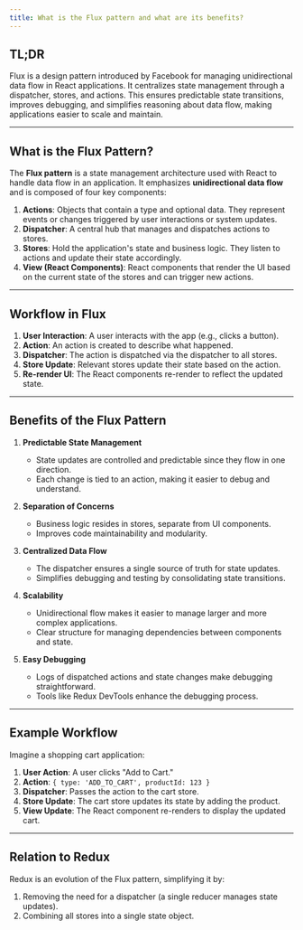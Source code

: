```yaml
---
title: What is the Flux pattern and what are its benefits?
---
```


## TL;DR  
Flux is a design pattern introduced by Facebook for managing unidirectional data flow in React applications. It centralizes state management through a dispatcher, stores, and actions. This ensures predictable state transitions, improves debugging, and simplifies reasoning about data flow, making applications easier to scale and maintain.

---

## What is the Flux Pattern?

The **Flux pattern** is a state management architecture used with React to handle data flow in an application. It emphasizes **unidirectional data flow** and is composed of four key components:  
1. **Actions**: Objects that contain a type and optional data. They represent events or changes triggered by user interactions or system updates.  
2. **Dispatcher**: A central hub that manages and dispatches actions to stores.  
3. **Stores**: Hold the application's state and business logic. They listen to actions and update their state accordingly.  
4. **View (React Components)**: React components that render the UI based on the current state of the stores and can trigger new actions.

---

## Workflow in Flux
1. **User Interaction**: A user interacts with the app (e.g., clicks a button).  
2. **Action**: An action is created to describe what happened.  
3. **Dispatcher**: The action is dispatched via the dispatcher to all stores.  
4. **Store Update**: Relevant stores update their state based on the action.  
5. **Re-render UI**: The React components re-render to reflect the updated state.

---

## Benefits of the Flux Pattern

1. **Predictable State Management**  
   - State updates are controlled and predictable since they flow in one direction.  
   - Each change is tied to an action, making it easier to debug and understand.

2. **Separation of Concerns**  
   - Business logic resides in stores, separate from UI components.  
   - Improves code maintainability and modularity.

3. **Centralized Data Flow**  
   - The dispatcher ensures a single source of truth for state updates.  
   - Simplifies debugging and testing by consolidating state transitions.

4. **Scalability**  
   - Unidirectional flow makes it easier to manage larger and more complex applications.  
   - Clear structure for managing dependencies between components and state.

5. **Easy Debugging**  
   - Logs of dispatched actions and state changes make debugging straightforward.  
   - Tools like Redux DevTools enhance the debugging process.

---

## Example Workflow
Imagine a shopping cart application:  
1. **User Action**: A user clicks "Add to Cart."  
2. **Action**: `{ type: 'ADD_TO_CART', productId: 123 }`  
3. **Dispatcher**: Passes the action to the cart store.  
4. **Store Update**: The cart store updates its state by adding the product.  
5. **View Update**: The React component re-renders to display the updated cart.

---

## Relation to Redux
Redux is an evolution of the Flux pattern, simplifying it by:  
1. Removing the need for a dispatcher (a single reducer manages state updates).  
2. Combining all stores into a single state object.
